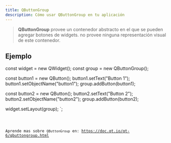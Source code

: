 ```yaml
---
title: QButtonGroup
description: Cómo usar QButtonGroup en tu aplicación
---
```



> **QButtonGroup** provee un contenedor abstracto en el que se pueden agregar botones de widgets. no provee ninguna representación visual de este contenedor.

## Ejemplo


const widget = new QWidget();
const group = new QButtonGroup();

const button1 = new QButton();
button1.setText("Button 1");
button1.setObjectName("button1");
group.addButton(button1);

const button2 = new QButton();
button2.setText("Button 2");
button2.setObjectName("button2");
group.addButton(button2);

widget.setLayout(group);
`;

<Code code={qButtonGroupExample} title='example_group.ts' lang='ts' />

Aprende mas sobre `QButtonGroup` en: https://doc.qt.io/qt-6/qbuttongroup.html